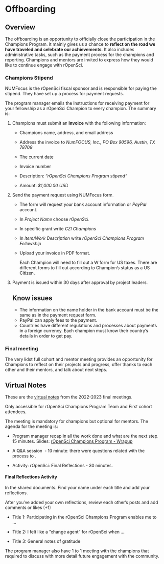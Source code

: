 # Offboarding

## Overview 

The offboarding is an opportunity to officially close the participation in the Champions Program. It mainly gives us a chance to **reflect on the road we have traveled and celebrate our achievements**. It also includes administrative tasks, such as the payment process for the champions and reporting. Champions and mentors are invited to express how they would like to continue engage with rOpenSci.

### Champions Stipend

NUMFocus is the rOpenSci fiscal sponsor and is responsible for paying the stipend. They have set up a process for payment requests.

The program manager emails the Instructions for receiving payment for your fellowship as a rOpenSci Champion to every champion. The summary is:

1.  Champions must submit an **Invoice** with the following information:

    -   Champions name, address, and email address

    -   Address the invoice to *NumFOCUS, Inc., PO Box 90596, Austin, TX 78709*

    -   The current date

    -   Invoice number

    -   Description: *"rOpenSci Champions Program stipend"* 

    -   Amount: *\$1,000.00 USD*

2.  Send the payment request using NUMFocus form.

    -   The form will request your bank account information or *PayPal* account.

    -   In *Project Name* choose *rOpenSci*.

    -   In specific grant write *CZI Champions*

    -   In *Item/Work Description* write *rOpenSci Champions Program Fellowship*

    -   Upload your invoice in PDF format.

        ::: callout-note
        Each Champion will need to fill out a W form for US taxes. There are different forms to fill out according to Champion's status as a US Citizen.
        :::

3.  Payment is issued within 30 days after approval by project leaders.

    ::: callout-important
    ## Know issues

    -   The information on the name holder in the bank account must be the same as in the payment request form.
    -   PayPal can apply fees to the payment.
    -   Countries have different regulations and processes about payments in a foreign currency. Each champion must know their country's details in order to get pay.
    :::

### Final meeting 

The very lidst full cohort and mentor meeting provides an opportunity for Champions to reflect on their projects and progress, offer thanks to each other and their mentors, and talk about next steps.

::: callout-note
## Virtual Notes

These are the [virtual notes](https://docs.google.com/document/d/14uVy79h7F-qiqJbqjnFNxfRyaCldbhsgbQxZcaCyhxI/edit#heading=h.nt54rmdn6k7z) from the 2022-2023 final meetings. 

Only accessible for rOpenSci Champions Program Team and First cohort attendees.
:::

The meeting is mandatory for champions but optional for mentors. The agenda for the meeting is:

-   Program manager recap in all the work done and what are the next step. 15 minutes. Slides: [rOpenSci Champions Program - Wrapup](https://docs.google.com/presentation/d/1tukcGlzDZ2iqwqco-sQZVUEK5gAVAbkbFrLKL58cvAg/edit?usp=sharing) 

-   A Q&A session  - 10 minute: there were questions related with the process to .

-   Activity: rOpenSci: Final Reflections - 30 minutes.

#### Final Reflections Activity

In the shared documents. Find your name under each title and add your reflections. 

After you've added your own reflections, review each other's posts and add comments or likes (+1)

-   Title 1: Participating in the rOpenSci Champions Program enables me to …

-   Title 2: I felt like a “change agent” for rOpenSci when …

-   Title 3: General notes of gratitude

The program manager also have 1 to 1 meeting with the champions that required to discuss with more detail future engagement with the community.
